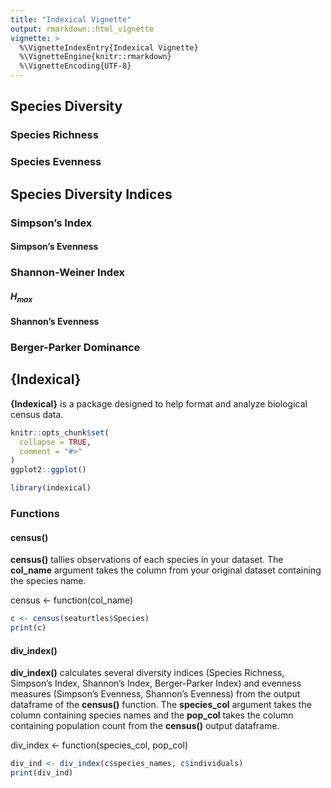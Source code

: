 ```yaml
---
title: "Indexical Vignette"
output: rmarkdown::html_vignette
vignette: >
  %\VignetteIndexEntry{Indexical Vignette}
  %\VignetteEngine{knitr::rmarkdown}
  %\VignetteEncoding{UTF-8}
---
```


## Species Diversity

### Species Richness

### Species Evenness

## Species Diversity Indices

### Simpson’s Index

#### Simpson's Evenness

### Shannon-Weiner Index

#### $H_{max}$

#### Shannon's Evenness

### Berger-Parker Dominance

## {Indexical}

**{Indexical}** is a package designed to help format and analyze biological census data.

```r
knitr::opts_chunk$set(
  collapse = TRUE,
  comment = "#>"
)
ggplot2::ggplot()
```

```r
library(indexical)
```

### Functions

#### census()

**census()** tallies observations of each species in your dataset. The **col_name** argument takes the column from your original dataset containing the species name.

census <- function(col_name)

```r
c <- census(seaturtles$Species)
print(c)
```

#### div_index() 

**div_index()** calculates several diversity indices (Species Richness, Simpson's Index, Shannon's Index, Berger-Parker Index) and evenness measures (Simpson's Evenness, Shannon's Evenness) from the output dataframe of the **census()** function. The **species_col** argument takes the column containing species names and the **pop_col** takes the column containing population count from the **census()** output dataframe.

div_index <- function(species_col, pop_col)

```r
div_ind <- div_index(c$species_names, c$individuals)
print(div_ind)
```

